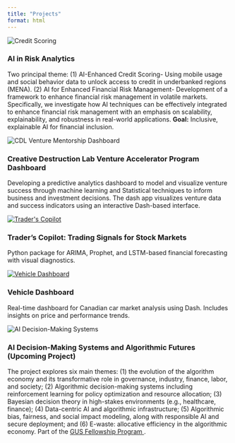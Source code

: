 ```yaml
---
title: "Projects"
format: html
---
```



```{=html}
<div class="project-gallery">

  <!-- Project 1 -->
  <div class="project-item">
    <img src="images/creditscore.png" alt="Credit Scoring" class="project-img"/>
    <div class="project-desc">
      <h3>AI in Risk Analytics</h3>
      <p>
        Two principal theme: (1) AI-Enhanced Credit Scoring- Using mobile usage and social behavior data to unlock access to credit in underbanked regions (MENA). (2) AI for Enhanced Financial Risk Management- Development of a framework to enhance financial risk management in volatile markets. Specifically, we investigate how AI techniques can be effectively integrated to enhance financial risk management with an emphasis on scalability, explainability, and robustness in real-world applications.  
        <strong>Goal:</strong> Inclusive, explainable AI for financial inclusion.
      </p>
    </div>
  </div>


  <!-- Project 3 -->
  <div class="project-item">
    <img src="images/cdl_demo.gif" alt="CDL Venture Mentorship Dashboard" class="project-img"/>
    <div class="project-desc">
      <h3> Creative Destruction Lab Venture Accelerator Program Dashboard</h3>
      <p>
        Developing a predictive analytics dashboard to model and visualize venture success through machine learning and Statistical techniques to inform business and investment decisions. The dash app visualizes venture data and success indicators using an interactive Dash-based interface.  
      </p>
    </div>
  </div>

 <!-- Project 4 -->
<div class="project-item">
  <a href="https://github.com/UBC-MDS/traders_copilot_mzza_25" target="_blank">
    <img src="images/traderscopilot.png" alt="Trader's Copilot" class="project-img"/>
  </a>
  <div class="project-desc">
    <h3>Trader’s Copilot: Trading Signals for Stock Markets</h3>
    <p>
      Python package for ARIMA, Prophet, and LSTM-based financial forecasting with visual diagnostics.  
    </p>
  </div>
</div>

  <!-- Project 5 -->
<div class="project-item">
  <a href="https://github.com/UBC-MDS/DSCI-532_2025_4_vdash" target="_blank">
    <img src="images/vehicle_mrkt_demo.gif" alt="Vehicle Dashboard" class="project-img"/>
  </a>
  <div class="project-desc">
    <h3>Vehicle Dashboard</h3>
    <p>
      Real-time dashboard for Canadian car market analysis using Dash. Includes insights on price and performance trends.
    </p>
  </div>
</div>


 <!-- Project 8 -->
<div class="project-item">
  <img src="images/AI_Algorithmic_Futures.png" alt="AI Decision-Making Systems" class="project-img"/>
  <div class="project-desc">
    <h3>AI Decision-Making Systems and Algorithmic Futures (Upcoming Project)</h3>
    <p>
      The project explores six main themes:  
      (1) the evolution of the algorithm economy and its transformative role in governance, industry, finance, labor, and society;  
      (2) Algorithmic decision-making systems including reinforcement learning for policy optimization and resource allocation;  
      (3) Bayesian decision theory in high-stakes environments (e.g., healthcare, finance);  
      (4) Data-centric AI and algorithmic infrastructure;  
      (5) Algorithmic bias, fairness, and social impact modeling, along with responsible AI and secure deployment; and  
      (6) E-waste: allocative efficiency in the algorithmic economy.
      Part of the
      <a href="https://www.gusinstitute.com/fellowship-2024" target="_blank">
        GUS Fellowship Program
      </a>.
    </p>
  </div>
</div>

```

